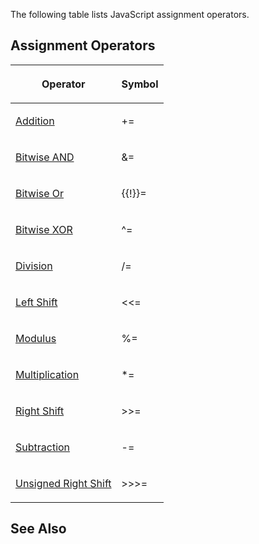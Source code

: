 The following table lists JavaScript assignment operators.


==Assignment Operators==
{| class='wikitable'
|-
! Operator
! Symbol
|-
| [[Operators/Addition Assignment|Addition]]
| +=
|-
| [[Operators/Bitwise AND Assignment|Bitwise AND]]
| &amp;=
|-
| [[Operators/Bitwise OR Assignment|Bitwise Or]]
| {{!}}=
|-
| [[Operators/Bitwise XOR Assignment|Bitwise XOR]]
| ^=
|-
| [[Operators/Division Assignment|Division]]
| /=
|-
| [[Operators/Left Shift Assignment|Left Shift]]
| &lt;&lt;=
|-
| [[Operators/Modulus Assignment|Modulus]]
| %=
|-
| [[Operators/Multiplication Assignment|Multiplication]]
| *=
|-
| [[Operators/Right Shift Assignment|Right Shift]]
| &gt;&gt;=
|-
| [[Operators/Subtraction Assignment|Subtraction]]
| -=
|-
| [[Operators/Unsigned Right Shift Assignment|Unsigned Right Shift]]
| &gt;&gt;&gt;=
|}

==See Also==

              
